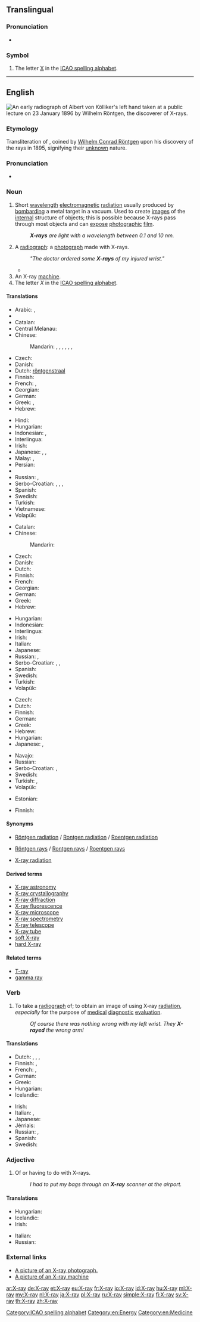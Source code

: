 ==Translingual==

===Pronunciation===
* {{IPA|[ˈeksˈrei]|lang=mul}}

===Symbol===
{{head|mul|symbol}}

# The letter [[X]] in the [[ICAO spelling alphabet]].

----

==English==
[[File:X-ray by Wilhelm Röntgen of Albert von Kölliker's hand - 18960123-01.jpg|thumb|upright|An early [[radiograph]] of [[w:Albert von Kölliker|Albert von Kölliker]]'s left hand taken at a public lecture on 23 January 1896 by [[w:Wilhelm Röntgen|Wilhelm Röntgen]], the discoverer of X-rays.]]
{{wikipedia}}

===Etymology===
Transliteration of {{etyl|de}} {{term|X-Strahl|lang=de}}, coined by [[w:Wilhelm Conrad Röntgen|Wilhelm Conrad Röntgen]] upon his discovery of the rays in 1895, {{term|x}} signifying their [[unknown]] nature.

===Pronunciation===
* {{audio|en-us-X-ray.ogg|Audio (US)}}

===Noun===
{{en-noun|head=[[X]]-[[ray]]}}

# Short [[wavelength]] [[electromagnetic]] [[radiation]] usually produced by [[bombard]]ing a metal target in a vacuum. Used to create [[image]]s of the [[internal]] structure of objects; this is possible because X-rays pass through most objects and can [[expose]] [[photographic]] [[film]].
#: '''''X-rays''' are light with a wavelength between 0.1 and 10 nm.''
# A [[radiograph]]: a [[photograph]] made with X-rays.
#: '' "The doctor ordered some '''X-rays''' of my injured wrist." ''
#*{{quote-news
|year=2012
|date=June 2
|author= Phil McNulty
|title=England 1-0 Belgium
|work=BBC Sport
|url=http://www.bbc.co.uk/sport/0/football/18294160
|page=
|passage=And this friendly was not without its injury worries, with defender Gary Cahill substituted early on after a nasty, needless push by Dries Mertens that caused him to collide with goalkeeper Joe Hart, an incident that left the Chelsea defender requiring a precautionary '''X-ray''' at Wembley.}}
# An X-ray [[machine]].
# The letter ''X'' in the [[ICAO spelling alphabet]].

====Translations====
{{trans-top|short wavelength electromagnetic radiation}}
* Arabic: {{t-|ar|أشعة إكس|m|p|tr='ashi33at 'eks}},  {{t-|ar|أشعة سينية|m|p|tr='ashi33a siniyya}}
* {{trreq|hy}}
* Catalan: {{t-|ca|raig X|m}}
* Central Melanau: {{tø|mel|X-ray}}
* Chinese:
*: Mandarin: {{t|cmn|艾克斯射線|sc=Hani}}, {{t|cmn|艾克斯射线|tr=àikèsī-shèxiàn|sc=Hani}}, {{t|cmn|愛克斯射線|sc=Hani}}, {{t|cmn|爱克斯射线|tr=àikèsī-shèxiàn|sc=Hani}}, {{t|cmn|X射線|sc=Hani}}, {{t|cmn|X射线|tr=X-shèxiàn|sc=Hani}}, {{t-|cmn|X光|tr=X-guāng|sc=Hani}}
* Czech: {{t+|cs|rentgen|m}}
* Danish: {{t-|da|røntgenstråling}}
* Dutch: [[röntgenstraal]] {{f}}
* Finnish: {{t-|fi|röntgensäteily}}
* French: {{t+|fr|rayon X|m}}, {{t-|fr|rayon Röntgen|m}}
* Georgian: {{t-|ka|რენტგენის სხივი|tr=rentgenis sxivi|sc=Geor}}
* German: {{t-|de|Röntgenstrahl|m}}
* Greek: {{t-|el|ακτίνα Χ|f|tr=aktína CH}}, {{t-|el|ακτινοβολία Χ|f|tr=aktinovolía CH}}
* Hebrew: {{t-|he|קרני רנטגן|alt=קַרנֵי רֶנְטְגֶן|f|tr=qārney rentgen}}
{{trans-mid}}
* Hindi: {{t-|hi|एक्स-रे|tr=eks-rē}}
* Hungarian: {{t-|hu|röntgensugárzás}}
* Indonesian: {{t+|id|ronsen}}, {{t+|id|rontgen}}
* Interlingua: {{t-|ia|rayos röntgen}}
* Irish: {{t-|ga|X-gha|m}}
* Japanese: {{t-|ja|X線|tr=ekkusu-sen}}, {{t-|ja|エックス線|tr=ekkusu-sen}}, {{t-|ja|レントゲン|tr=rentogen}}
* Malay: {{t-|ms|sinar-X}}, {{t-|ms|X-ray}}
* Persian: {{t-|fa|پرتوی ایکس|sc=fa-Arab}}
* {{trreq|ro}}
* Russian: {{t-|ru|рентгеновский луч|m|tr=rentgénovskij luč}}, {{t+|ru|рентген|m|tr=rentgén}}
* Serbo-Croatian: {{t-|sh|rentgensko zračenje}}, {{t-|sh|rentgen}}, {{t-|sh|rendgensko zračenje}}, {{t-|sh|rendgen}}
* Spanish: {{t-|es|rayo X|m}}
* Swedish: {{t-|sv|röntgenstråle|c}}
* Turkish: {{t-|tr|X ışını}}
* Vietnamese: {{t+|vi|tia X}}
* Volapük: {{t-|vo|räyastrals}}
{{trans-bottom}}

{{trans-top|photograph made with X-rays}}
* Catalan: {{t-|ca|radiografia|f}}
* Chinese:
*: Mandarin: {{t|cmn|X光照片|tr=[[X-guāng zhàopiàn]]|sc=Hani}}
* Czech: {{t-|cs|RTG|n}}
* Danish: {{t-|da|røntgenbillede|n}}
* Dutch: {{t+|nl|röntgenfoto|f}}
* Finnish: {{t-|fi|röntgenkuva}}
* French: {{t+|fr|radiographie|f}}
* Georgian: {{t-|ka|რენტგენოგრამა|tr=rentgenograma|sc=Geor}}
* German: {{t-|de|Röntgenbild|n}}
* Greek: {{t+|el|ακτινογραφία|f|tr=aktinografía}}
* Hebrew: {{t+|he|צילום רנטגן|m|tr=tsilum rentgen}}
{{trans-mid}}
* Hungarian: {{t-|hu|röntgen}}
* Indonesian: {{t-|id|sinar-X}}
* Interlingua: {{t-|ia|röntgenogramma}}
* Irish: {{t-|ga|X-ghathú|m}}
* Italian: {{t+|it|radiografia|f}}
* Japanese: {{t-|ja|レントゲン写真|tr=rentogen-shashin}}
* Russian: {{t+|ru|рентген|m|tr=rentgén}}, {{t+|ru|рентгенограмма|f|tr=rentgenográmma}}
* Serbo-Croatian: {{t-|sh|radiogram}}, {{t-|sh|rentgen}}, {{t-|sh|rendgen}}
* Spanish: {{t+|es|radiografía|f}}
* Swedish: {{t-|sv|röntgenbild|c}}
* Turkish: {{t+|tr|röntgen}}
* Volapük: {{t-|vo|räyöf}}
{{trans-bottom}}

{{trans-top|X-ray machine}}
* Czech: {{t+|cs|rentgen|m}}
* Dutch: {{t-|nl|röntgenapparaat|n}}
* Finnish: {{t-|fi|röntgenlaite}}
* German: {{t-|de|Röntgenapparat|m}}
* Greek: {{t-|el|ακτινογράφος|m|tr=aktinográfos}}
* Hebrew: {{t-|he|מכונת רנטגן|f|tr=meḥonāt rentgen}}
* Hungarian: {{t-|hu|röntgenberendezés}}
* Japanese: {{t-|ja|レントゲン撮影装置|tr=rentogen-satsueisochi}}, {{t-|ja|エックス線撮影装置|tr=ekkusu-sensatsueisōchi}}
{{trans-mid}}
* Navajo: {{tø|nv|beeʼaghádaʼdildlaadí}}
* Russian: {{t+|ru|рентген|m|tr=rentgén}}
* Serbo-Croatian: {{t-|sh|rentgen}}, {{t-|sh|rendgen}}
* Swedish: {{t-|sv|röntgenapparat|c}}
* Turkish: {{t-|tr|röntgen cihazı}}, {{qualifier|the one used in security}} {{t-|tr|X-ray cihazı}}
* Volapük: {{t-|vo|räyöm}}
{{trans-bottom}}

{{trans-top|the letter "X" in ICAO spelling alphabet}}
* Estonian: {{t-|et|Iks}}
{{trans-mid}}
* Finnish: {{t+|fi|äksä}}
{{trans-bottom}}

====Synonyms====
* {{sense|radiation}} [[Röntgen radiation]] / [[Rontgen radiation]] / [[Roentgen radiation]]
* {{sense|radiation}}  [[Röntgen rays]] / [[Rontgen rays]] / [[Roentgen rays]]
* {{sense|radiation}}  [[X-ray radiation]]

====Derived terms====
* [[X-ray astronomy]]
* [[X-ray crystallography]]
* [[X-ray diffraction]]
* [[X-ray fluorescence]]
* [[X-ray microscope]]
* [[X-ray spectrometry]]
* [[X-ray telescope]]
* [[X-ray tube]]
* [[soft X-ray]]
* [[hard X-ray]]

====Related terms====
* [[T-ray]]
* [[gamma ray]]

===Verb===
{{en-verb}}

# {{transitive|informal}} To take a [[radiograph]] of; to obtain an image of using X-ray [[radiation]], ''especially'' for the purpose of [[medical]] [[diagnostic]] [[evaluation]].
#: ''Of course there was nothing wrong with my left wrist. They '''X-rayed''' the wrong arm!''

====Translations====
{{trans-top|to take a radiograph of}}
* Dutch: {{t-|nl|doorlichten}}, {{t+|nl|bestralen}}, {{t+|nl|röntgenen}}, {{t-|nl|met röntgenstralen onderzoeken}}
* Finnish: {{t-|fi|ottaa röntgenkuva}}, {{t-|fi|röntgenkuvata}}
* French: {{t+|fr|radiographier}}, {{t-|fr|soumettre à un examen radiographique}}
* German: {{t+|de|röntgen}}
* Greek: {{t-|el|ακτινοσκοπώ|tr=aktinoskopó}}
* Hungarian: {{t+|hu|röntgenez}}
* Icelandic: {{t-|is|gegnumlýsa}}
{{trans-mid}}
* Irish: {{t-|ga|X-ghathaigh}}
* Italian: {{t-|it|radiografare}}, {{t-|it|schermografare}}
* Japanese: {{t-|ja|レントゲンを撮る|tr=rentogen wo toru}}
* Jèrriais: {{tø|roa-jer|x-rayer}}
* Russian: {{t+|ru|просвечивать|tr=prosv'éčivat'}}{{impf}}, {{t+|ru|просветить|tr=prosv'etít'}} {{pf.}}
* Spanish: {{t-|es|radiografiar}}
* Swedish: {{t+|sv|röntga}}
{{trans-bottom}}

===Adjective===
{{en-adj|-}}

# Of or having to do with X-rays.
#: ''I had to put my bags through an '''X-ray''' scanner at the airport.''

====Translations====
{{trans-top|of or having to do with X-rays}}
* Hungarian: {{t-|hu|röntgen}}
* Icelandic: {{t-|is|röntgen-}}
* Irish: {{t-|ga|X-ghathach}}
{{trans-mid}}
* Italian: {{t-|it|radiografico}}
* Russian: {{t+|ru|рентгеновский|tr=r'entg'énovskij}}
{{trans-bottom}}

===External links===
* [http://www.onlinetelemedicine.com/html/product/sam_images/X-Ray.jpg A picture of an X-ray photograph.]
* [http://www.iuk.edu/~koalhe/img/Equipment/xray.jpg A picture of an X-ray machine]

[[Category:ICAO spelling alphabet]]
[[Category:en:Energy]]
[[Category:en:Medicine]]

[[ar:X-ray]]
[[de:X-ray]]
[[et:X-ray]]
[[eu:X-ray]]
[[fr:X-ray]]
[[io:X-ray]]
[[id:X-ray]]
[[hu:X-ray]]
[[ml:X-ray]]
[[my:X-ray]]
[[nl:X-ray]]
[[ja:X-ray]]
[[pl:X-ray]]
[[ru:X-ray]]
[[simple:X-ray]]
[[fi:X-ray]]
[[sv:X-ray]]
[[th:X-ray]]
[[zh:X-ray]]